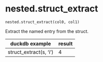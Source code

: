 # nested.struct_extract { #duckops.nested.struct_extract }

`nested.struct_extract(col0, col1)`

Extract the named entry from the struct.

| duckdb example | result |
| -------------- | ------ |
| struct_extract(s, 'i') | 4 |
